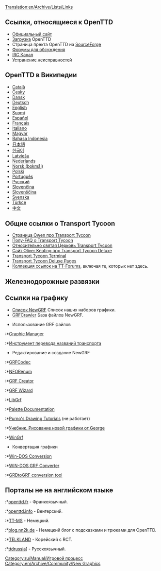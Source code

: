 [[Translation:en/Archive/Lists/Links]]
{{ru/Manual/Оглавление}}

==Ссылки, относящиеся к OpenTTD==
*[http://www.openttd.org Официальный сайт]
*[[ru/Archive/Manual/Загрузка|Загрузка]] OpenTTD
*Страница пректа OpenTTD на [http://sourceforge.net/projects/openttd SourceForge]
*[http://www.tt-forums.net/viewforum.php?f=55 Форумы для обсуждения]
*[irc://irc.oftc.net/openttd IRC Канал]
*[[ru/Archive/Manual/Устранение неисправностей|Устранение неисправностей]]

==OpenTTD в Википедии==
*[http://ca.wikipedia.org/wiki/OpenTTD Català]
*[http://cs.wikipedia.org/wiki/OpenTTD Česky]
*[http://de.wikipedia.org/wiki/OpenTTD Dansk]
*[http://de.wikipedia.org/wiki/OpenTTD Deutsch]
*[http://en.wikipedia.org/wiki/OpenTTD English]
*[http://fi.wikipedia.org/wiki/OpenTTD Suomi]
*[http://es.wikipedia.org/wiki/OpenTTD Español]
*[http://fr.wikipedia.org/wiki/OpenTTD Français]
*[http://it.wikipedia.org/wiki/Transport_Tycoon Italiano]
*[http://hu.wikipedia.org/wiki/OpenTTD Magyar]
*[http://id.wikipedia.org/wiki/OpenTTD Bahasa Indonesia]
*[http://ja.wikipedia.org/wiki/OpenTTD 日本語]
*[http://ko.wikipedia.org/wiki/OpenTTD 한국어]
*[http://lv.wikipedia.org/wiki/OpenTTD Latviešu]
*[http://nl.wikipedia.org/wiki/OpenTTD Nederlands]
*[http://no.wikipedia.org/wiki/OpenTTD Norsk (bokmål)]
*[http://pl.wikipedia.org/wiki/OpenTTD Polski]
*[http://pt.wikipedia.org/wiki/OpenTTD Português]
*[http://ru.wikipedia.org/wiki/OpenTTD Русский]
*[http://sk.wikipedia.org/wiki/OpenTTD Slovenčina]
*[http://sl.wikipedia.org/wiki/OpenTTD Slovenščina]
*[http://sv.wikipedia.org/wiki/OpenTTD Svenska]
*[http://tr.wikipedia.org/wiki/OpenTTD Türkçe]
*[http://zh.wikipedia.org/wiki/OpenTTD 中文]

==Общие ссылки о Transport Tycoon==
*[http://www.transporttycoon.net/ Страница Owen про Transport Tycoon]
*[http://i-want-a-website.com/about-tt/ Полу-FAQ о Transport Tycoon]
*[http://www.nylon.net/ttd/index.html Относительно святая Церковь Transport Tycoon]
*[http://o-keating.com/ttd/ Сайт Oliver Keating про Transport Tycoon Deluxe]
*[http://www.tt-terminal.co.uk Transport Tycoon Terminal]
*[http://www.tycoongames.net/ttdpages.html Transport Tycoon Deluxe Pages]
*[http://linkage.tt-forums.net/ Коллекция ссылок на TT-Forums], включая те, которых нет здесь.

== Железнодорожные развязки ==
{{Page:en/Community/Junctionary/Links}}

==Ссылки на графику==
* [[en/Community/NewGRF/Main Page|Список NewGRF]] Список наших наборов графики.
* [http://grfcrawler.tt-forums.net/ GRFCrawler] База файлов NewGRF.

*Использование GRF файлов
:*[http://ttdpatch.de.vu Graphic Manager]
:*[http://www.antp.be/ttd/ Инструмент перевода названий транспорта]

*Редактирование и создание NewGRF
:*[http://dev.openttdcoop.org/projects/grfcodec/ GRFCodec]
:*[http://dev.openttdcoop.org/projects/nforenum/ NFORenum]
:*[http://www.tt-forums.net/viewtopic.php?t=6326 GRF Creator]
:*[http://www.andreszsogon.com/grf-wizard/ GRF Wizard]
:*[http://www.tt-forums.net/viewtopic.php?t=4968 LibGrf]
:*[http://www.tt-forums.net/viewtopic.php?t=6002 Palette Documentation]
:*[http://users.tt-forums.net/purno/PDT/index.php Purno's Drawing Tutorials]   (не работает) 
:*[http://wiki.ttdpatch.net/tiki-index.php?page=DrawingSprites Учебник. Рисование новой графики от George]
:*[http://ade.se/projects/wingrf/wingrf.zip WinGrf]

*Конвертация графики
:*[http://www.tt-forums.net/viewtopic.php?t=4447 Win-DOS Conversion]
:*[http://www.tt-forums.net/viewtopic.php?p=236890#236890 WIN-DOS GRF Converter]
:*[http://www.tt-forums.net/viewtopic.php?t=5226 GRDtoGRF conversion tool]

==Порталы не на английском языке==
:*[http://www.openttd.fr openttd.fr] - Франкоязычный.
:*[http://www.openttd.info openttd.info] - Венгерский.
:*[http://www.tt-ms.de TT-MS] - Немецкий.
:*[http://blog.nn2k.de/spieletipps/openttd/ blog.nn2k.de] - Немецкий блог с подсказками и трюками для OpenTTD.
:*[http://www.korct.com TELKLAND] - Корейский с RCT.
:*[http://forums.ttdrussia.net ttdrussia]] - Русскоязычный.

[[Category:ru/Manual/Игровой процесс]]
[[Category:en/Archive/Community/New Graphics]]